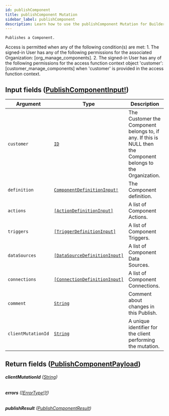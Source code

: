 ```yaml
---
id: publishComponent
title: publishComponent Mutation
sidebar_label: publishComponent
description: Learn how to use the publishComponent Mutation for Builder's API.
---
```


    Publishes a Component.

Access is permitted when any of the following condition(s) are met: 1. The signed-in User has any of the following permissions for the associated Organization: [org_manage_components]. 2. The signed-in User has any of the following permissions for the access function context object 'customer': [customer_manage_components] when 'customer' is provided in the access function context.

## Input fields ([PublishComponentInput!](/self-managed/composer/builder/api/schema/input_object/PublishComponentInput.mdx))

| Argument           | Type                                                                                   | Description                                                                                                    |
| ------------------ | -------------------------------------------------------------------------------------- | -------------------------------------------------------------------------------------------------------------- |
| `customer`         | [`ID`](/self-managed/composer/builder/api/schema/scalar/ID.mdx)                                                       | The Customer the Component belongs to, if any. If this is NULL then the Component belongs to the Organization. |
| `definition`       | [`ComponentDefinitionInput!`](/self-managed/composer/builder/api/schema/input_object/ComponentDefinitionInput.mdx)    | The Component definition.                                                                                      |
| `actions`          | [`[ActionDefinitionInput]`](/self-managed/composer/builder/api/schema/input_object/ActionDefinitionInput.mdx)         | A list of Component Actions.                                                                                   |
| `triggers`         | [`[TriggerDefinitionInput]`](/self-managed/composer/builder/api/schema/input_object/TriggerDefinitionInput.mdx)       | A list of Component Triggers.                                                                                  |
| `dataSources`      | [`[DataSourceDefinitionInput]`](/self-managed/composer/builder/api/schema/input_object/DataSourceDefinitionInput.mdx) | A list of Component Data Sources.                                                                              |
| `connections`      | [`[ConnectionDefinitionInput]`](/self-managed/composer/builder/api/schema/input_object/ConnectionDefinitionInput.mdx) | A list of Component Connections.                                                                               |
| `comment`          | [`String`](/self-managed/composer/builder/api/schema/scalar/String.mdx)                                               | Comment about changes in this Publish.                                                                         |
| `clientMutationId` | [`String`](/self-managed/composer/builder/api/schema/scalar/String.mdx)                                               | A unique identifier for the client performing the mutation.                                                    |

## Return fields ([PublishComponentPayload](/self-managed/composer/builder/api/schema/object/PublishComponentPayload.mdx))

###### <b>clientMutationId</b> ([String](/self-managed/composer/builder/api/schema/scalar/String.mdx))

###### <b>errors</b> ([[ErrorType!]!](/self-managed/composer/builder/api/schema/object/ErrorType.mdx))

###### <b>publishResult</b> ([PublishComponentResult](/self-managed/composer/builder/api/schema/object/PublishComponentResult.mdx))
